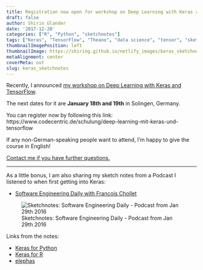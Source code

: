 ```yaml
---
title: Registration now open for workshop on Deep Learning with Keras and TensorFlow using R
draft: false
author: Shirin Glander
date: '2017-12-20'
categories: ["R", "Python", "sketchnotes"]
tags: ["Keras", "TensorFlow", "Theano", "data science", "tensor", "sketchnotes"]
thumbnailImagePosition: left
thumbnailImage: https://shiring.github.io/netlify_images/keras_sketchnotes_lgrnvo.jpg
metaAlignment: center
coverMeta: out
slug: keras_sketchnotes
---
```


Recently, I announced [my workshop on Deep Learning with Keras and TensorFlow](https://shirinsplayground.netlify.com/2017/11/deep_learning_keras_tensorflow/).

The next dates for it are **January 18th and 19th** in Solingen, Germany.

You can register now by following this link:
https://www.codecentric.de/schulung/deep-learning-mit-keras-und-tensorflow

If any non-German-speaking people want to attend, I'm happy to give the course in English!

[Contact me if you have further questions.](mailto:shirin.glander@codecentric.de)

---

As a little bonus, I am also sharing my sketch notes from a Podcast I listened to when first getting into Keras:

- [Software Engineering Daily with Francois Chollet](https://softwareengineeringdaily.com/2016/01/29/deep-learning-and-keras-with-francois-chollet/)

![Sketchnotes: Software Engineering Daily - Podcast from Jan 29th 2016](https://shiring.github.io/netlify_images/keras_sketchnotes_lgrnvo.jpg)

Links from the notes:

- [Keras for Python](https://keras.io/)
- [Keras for R](https://keras.rstudio.com/)
- [elephas](https://github.com/maxpumperla/elephas)

